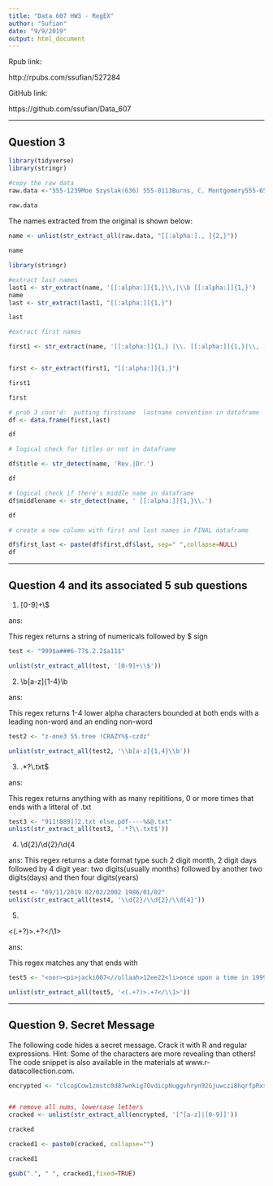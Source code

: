 ---
title: "Data 607 HW3 - RegEX"
author: "Sufian"
date: "9/9/2019"
output: html_document
---

Rpub link:

http://rpubs.com/ssufian/527284

GitHub link:

https://github.com/ssufian/Data_607


--------------------------------------------------------------------------------

\clearpage


## Question 3


```{r}

library(tidyverse)
library(stringr)

#copy the raw data
raw.data <-"555-1239Moe Szyslak(636) 555-0113Burns, C. Montgomery555-6542Rev. Timothy Lovejoy555 8904Ned Flanders636-555-3226Simpson, Homer5553642Dr. Julius Hibbert"
 
raw.data


```

The names extracted from the original is shown below:

```{r, echo=FALSE}
name <- unlist(str_extract_all(raw.data, "[[:alpha:]., ]{2,}"))

name

```

```{r}
library(stringr)

#extract last names
last1 <- str_extract(name, '[[:alpha:]]{1,}\\,|\\b [[:alpha:]]{1,}')
name
last <- str_extract(last1, "[[:alpha:]]{1,}")

last

```

```{r}
#extract first names

first1 <- str_extract(name, '[[:alpha:]]{1,} |\\. [[:alpha:]]{1,}|\\, [[:alpha:]]{2,}')


first <- str_extract(first1, "[[:alpha:]]{1,}")

first1

first
```

```{r}

# prob 3 cont'd:  putting firstname  lastname convention in dataframe
df <- data.frame(first,last)

df
```

```{r}
# logical check for titles or not in dataframe

df$title <- str_detect(name, 'Rev.|Dr.')

df

```
```{r}
# logical check if there's middle name in dataframe
df$middlename <- str_detect(name, ' [[:alpha:]]{1,}\\.')

df
```
```{r}
# create a new column with first and last names in FINAL dataframe

df$first_last <- paste(df$first,df$last, sep=" ",collapse=NULL)
df
```

--------------------------------------------------------------------------------

\clearpage

## Question 4 and its associated 5 sub questions 

1. [0-9]+\\$

ans: 

This regex returns a string of numericals followed by $ sign 

```{r}
test <- "999$a###6-77$.2.2$a11$"

unlist(str_extract_all(test, '[0-9]+\\$'))

```
2. \\b[a-z]{1-4}\\b

ans: 

This regex returns 1-4 lower alpha characters  bounded at both ends with  a leading non-word and an ending non-word

```{r}
test2 <- "z-one3 55.tree !CRAZY%$-czdz"

unlist(str_extract_all(test2, '\\b[a-z]{1,4}\\b'))
```

3.  .*?\\.txt$

ans: 

This regex returns anything with as many repititions, 0 or more times that ends with a litteral of .txt

```{r}

test3 <- "911!889]]2.txt else.pdf----%&@.txt"
unlist(str_extract_all(test3, '.*?\\.txt$'))
```

4.  \\d{2}/\\d{2}/\\d{4

ans: This regex returns a date format type such 2 digit month, 2 digit days followed by 4 digit year:  two digits(usually months) followed by another two digits(days) and then four digits(years)


```{r}
test4 <- "09/11/2019 02/02/2002 1986/01/02"
unlist(str_extract_all(test4, '\\d{2}/\\d{2}/\\d{4}'))
```

5.  

<(.+?)>.+?</\\1>

ans:

This regex matches any <text > that ends with <same text>


```{r}

test5 <- "<oor><pi>jacki007<//ollaah>12ee22<li>once upon a time in 1999 </oor>"

unlist(str_extract_all(test5, '<(.+?)>.+?</\\1>'))


```

--------------------------------------------------------------------------------

\clearpage
## Question 9. Secret Message
The following code hides a secret message. Crack it with R and regular expressions. Hint: Some of the characters are more revealing than others! The code snippet is also available in the materials at www.r-datacollection.com.
```{r}

encrypted <- "clcopCow1zmstc0d87wnkig7OvdicpNuggvhryn92Gjuwczi8hqrfpRxs5Aj5dwpn0TanwoUwisdij7Lj8kpf03AT5Idr3coc0bt7yczjatOaootj55t3Nj3ne6c4Sfek.r1w1YwwojigOd6vrfUrbz2.2bkAnbhzgv4R9i05zEcrop.wAgnb.SqoU65fPa1otfb7wEm24k6t3sR9zqe5fy89n6Nd5t9kc4fE905gmc4Rgxo5nhDk!gr"


## remove all nums, lowercase letters
cracked <- unlist(str_extract_all(encrypted, '[^[a-z]|[0-9]]'))

cracked

cracked1 <- paste0(cracked, collapse="")

cracked1

gsub(".", " ", cracked1,fixed=TRUE) 
```

